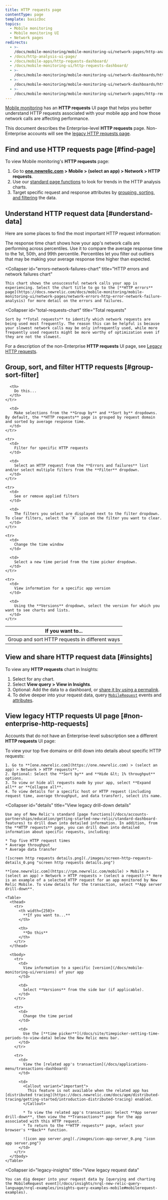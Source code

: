 ```yaml
---
title: HTTP requests page
contentType: page
template: basicDoc
topics:
  - Mobile monitoring
  - Mobile monitoring UI
  - Network pages
redirects:
  - >-
    /docs/mobile-monitoring/mobile-monitoring-ui/network-pages/http-analysis-page/
  - /docs/http-analysis-ui-page/
  - /docs/mobile-apps/http-requests-dashboard/
  - /docs/mobile-monitoring-ui/http-requests-dashboard/
  - >-
    /docs/mobile-monitoring/mobile-monitoring-ui/network-dashboards/http-requests-dashboard/
  - >-
    /docs/mobile-monitoring/mobile-monitoring-ui/network-dashboards/http-requests-page/
  - >-
    /docs/mobile-monitoring/mobile-monitoring-ui/network-pages/http-requests-ui-page/
---
```


[Mobile monitoring](/docs/mobile-monitoring) has an **HTTP requests** UI page that helps you better understand HTTP requests associated with your mobile app and how those network calls are affecting performance.

This document describes the Enterprise-level **HTTP requests** page. Non-Enterprise accounts will see the [legacy HTTP requests page](#non-enterprise-http-requests).

## Find and use HTTP requests page [#find-page]

To view Mobile monitoring's **HTTP requests** page:

1. Go to **[one.newrelic.com](https://one.newrelic.com) > Mobile > (select an app) > Network > HTTP requests**.
2. Use our [standard page functions](/docs/data-analysis/user-interface-functions/view-your-data/standard-page-functions) to look for trends in the HTTP analysis charts.
3. Target specific request and response attributes by [grouping, sorting, and filtering](#groups-sort-filter) the data.

## Understand HTTP request data [#understand-data]

Here are some places to find the most important HTTP request information:

<CollapserGroup>
  <Collapser
    id="response-time-chart"
    title="Response time chart"
  >
    The response time chart shows how your app's network calls are performing across percentiles. Use it to compare the average response time to the 1st, 50th, and 99th percentile. Percentiles let you filter out outliers that may be making your average response time higher than expected.
  </Collapser>

  <Collapser
    id="errors-network-failures-chart"
    title="HTTP errors and network failures chart"
  >
    This chart shows the unsuccessful network calls your app is experiencing. Select the chart title to go to the [**HTTP errors** page](https://docs.newrelic.com/docs/mobile-monitoring/mobile-monitoring-ui/network-pages/network-errors-http-error-network-failure-analysis) for more detail on the errors and failures.
  </Collapser>

  <Collapser
    id="total-requests-chart"
    title="Total requests"
  >
    Sort by **Total requests** to identify which network requests are being used most frequently. The reason this can be helpful is because your slowest network calls may be only infrequently used, while more frequently used requests might be more worthy of optimization even if they are not the slowest.
  </Collapser>
</CollapserGroup>

For a description of the non-Enterprise **HTTP requests** UI page, see [Legacy HTTP requests](#non-enterprise-http-requests).

## Group, sort, and filter HTTP requests [#group-sort-filter]

<Table>
  <thead>
    <tr>
      <th style={{ width: "300px" }}>
        If you want to...
      </th>

      <th>
        Do this...
      </th>
    </tr>
  </thead>

  <tbody>
    <tr>
      <td>
        Group and sort HTTP requests in different ways
      </td>

      <td>
        Make selections from the **Group by** and **Sort by** dropdowns. By default, the **HTTP requests** page is grouped by request domain and sorted by average response time.
      </td>
    </tr>

    <tr>
      <td>
        Filter for specific HTTP requests
      </td>

      <td>
        Select an HTTP request from the **Errors and failures** list and/or select multiple filters from the **Filter** dropdown.
      </td>
    </tr>

    <tr>
      <td>
        See or remove applied filters
      </td>

      <td>
        The filters you select are displayed next to the filter dropdown. To clear filters, select the `X` icon on the filter you want to clear.
      </td>
    </tr>

    <tr>
      <td>
        Change the time window
      </td>

      <td>
        Select a new time period from the time picker dropdown.
      </td>
    </tr>

    <tr>
      <td>
        View information for a specific app version
      </td>

      <td>
        Using the **Versions** dropdown, select the version for which you want to see charts and lists.
      </td>
    </tr>
  </tbody>
</Table>

## View and share HTTP request data [#insights]

To view any **HTTP requests** chart in Insights:

1. Select <Icon name="fe-more-horizontal"/>
   for any chart.
2. Select **View query > View in Insights**.
3. Optional: Add the data to a dashboard, or [share it by using a permalink](/docs/data-analysis/user-interface-functions/share-your-data/permalink).
4. To delve deeper into your request data, query [`MobileRequest`](/docs/insights/nrql-new-relic-query-language/nrql-query-examples/insights-query-examples-new-relic-mobile#mobilerequest-examples) events and [attributes](/docs/insights/insights-data-sources/default-data/mobile-events-attributes#mobilerequest-attributes).

## View legacy HTTP requests UI page [#non-enterprise-http-requests]

Accounts that do not have an Enterprise-level subscription see a different **HTTP requests** UI page:

<CollapserGroup>
  <Collapser
    id="non-enterprise"
    title="View legacy HTTP requests UI"
  >
    To view your top five domains or drill down into details about specific HTTP requests:

    1. Go to **[one.newrelic.com](https://one.newrelic.com) > (select an app) > Network > HTTP requests**.
    2. Optional: Select the **Sort by** and **Hide &lt; 1% throughput** options.
    3. To view or hide all requests made by your app, select **Expand all** or **Collapse all**.
    4. To view details for a specific host or HTTP request (including request time, average throughput, and data transfer), select its name.
  </Collapser>

  <Collapser
    id="details"
    title="View legacy drill-down details"
  >
    Use any of New Relic's standard [page functions](/docs/accounts-partnerships/education/getting-started-new-relic/standard-dashboard-features) to drill down into detailed information. In addition, from the **HTTP requests** page, you can drill down into detailed information about specific requests, including:

    * Top five HTTP request times
    * Average throughput
    * Average data transfer

    ![screen http requests details.png](./images/screen-http-requests-details_0.png "screen http requests details.png")

    **[one.newrelic.com](https://rpm.newrelic.com/mobile) > Mobile > (select an app) > Network > HTTP requests > (select a request):** Here is an example of a selected HTTP request for an app monitored by New Relic Mobile. To view details for the transaction, select **App server drill-down**.

    <Table>
      <thead>
        <tr>
          <th width={250}>
            **If you want to...**
          </th>

          <th>
            **Do this**
          </th>
        </tr>
      </thead>

      <tbody>
        <tr>
          <td>
            View information to a specific [version](/docs/mobile-monitoring-ui/versions) of your app
          </td>

          <td>
            Select **Versions** from the side bar (if applicable).
          </td>
        </tr>

        <tr>
          <td>
            Change the time period
          </td>

          <td>
            Use the [**time picker**](/docs/site/timepicker-setting-time-periods-to-view-data) below the New Relic menu bar.
          </td>
        </tr>

        <tr>
          <td>
            View the [related app's transaction](/docs/applications-menu/transactions-dashboard)
          </td>

          <td>
            <Callout variant="important">
              This feature is not available when the related app has [distributed tracing](https://docs.newrelic.com/docs/apm/distributed-tracing/getting-started/introduction-distributed-tracing) enabled.
            </Callout>

            * To view the related app's transaction: Select **App server drill-down**, then view the **Transactions** page for the app associated with this HTTP request.
            * To return to the **HTTP requests** page, select your browser's **Back** function.

            ![icon app server.png](./images/icon-app-server_0.png "icon app server.png")
          </td>
        </tr>
      </tbody>
    </Table>
  </Collapser>

  <Collapser
    id="legacy-insights"
    title="View legacy request data"
  >
    You can dig deeper into your request data by [querying and charting the MobileRequest event](/docs/insights/nrql-new-relic-query-language/nrql-examples/insights-query-examples-mobile#mobilerequest-examples).
  </Collapser>
</CollapserGroup>
